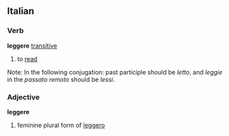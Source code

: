 ==Italian==
===Verb===
'''leggere''' [[transitive]]
#to [[read]]
Note: In the following conjugation: past participle should be ''letto'', and ''leggie'' in the ''passato remoto'' should be ''lessi''.
{{it-conj-ere|legg|Avere}}

===Adjective===
'''leggere'''
#feminine plural form of [[leggero]]